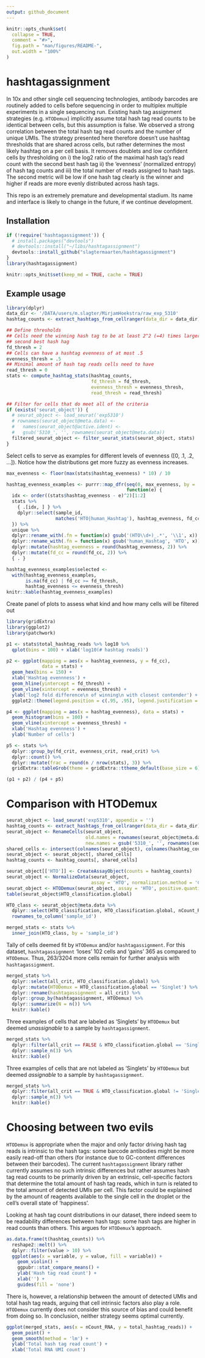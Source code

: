 ```yaml
---
output: github_document
---
```


<!-- README.md is generated from README.Rmd. Please edit that file -->

```r
knitr::opts_chunk$set(
  collapse = TRUE,
  comment = "#>",
  fig.path = "man/figures/README-",
  out.width = "100%"
)
```

# hashtagassignment

<!-- badges: start -->
<!-- badges: end -->


In 10x and other single cell sequencing technologies, antibody barcodes are
routinely added to cells before sequencing in order to multiplex multiple
experiments in a single sequencing run.  Existing hash tag assignment strategies
(e.g. `HTODemux`) implicitly assume total hash tag read counts to be identical
between cells, but this assumption is false. We observed a strong correlation
between the total hash tag read counts and the number of unique UMIs. The
strategy presented here therefore doesn’t use hashtag thresholds that are shared
across cells, but rather determines the most likely hashtag on a per cell basis.
It removes doublets and low confident cells by thresholding on i) the log2 ratio
of the maximal hash tag’s read count with the second best hash tag ii) the
‘evenness’ (normalized entropy) of hash tag counts and iii) the total number of
reads assigned to hash tags. The second metric will be low if one hash tag
clearly is the winner and higher if reads are more evenly distributed across
hash tags. 

This repo is an extremely premature and developmental stadium. Its name and
interface is likely to change in the future, if we continue development.

## Installation

```r
if (!require('hashtagassignment')) {
  # install.packages("devtools")
  # devtools::install("~/libs/hashtagassignment")
  devtools::install_github("slagtermaarten/hashtagassignment")
}
library(hashtagassignment)
```

```r
knitr::opts_knit$set(keep_md = TRUE, cache = TRUE)
```

## Example usage

```r
library(dplyr)
data_dir <- '/DATA/users/m.slagter/MirjamHoekstra/raw_exp_5310'
hashtag_counts <- extract_hashtags_from_cellranger(data_dir = data_dir)

## Define thresholds
## Cells need the winning hash tag to be at least 2^2 (=4) times larger than the
## second best hash hag
fd_thresh = 2
## Cells can have a hashtag evenness of at most .5
evenness_thresh = .5
## Minimal amount of hash tag reads cells need to have
read_thresh = 0
stats <- compute_hashtag_stats(hashtag_counts, 
                               fd_thresh = fd_thresh,
                               evenness_thresh = evenness_thresh, 
                               read_thresh = read_thresh)

## Filter for cells that do meet all of the criteria 
if (exists('seurat_object')) {
  # seurat_object <- load_seurat('exp5310')
  # rownames(seurat_object@meta.data) <- 
  #   names(seurat_object@active.ident) <-
  #   gsub('5310_', '', rownames(seurat_object@meta.data))
  filtered_seurat_object <- filter_seurat_stats(seurat_object, stats)
}
```

Select cells to serve as examples for different levels of evenness ([0, .1, .2,
...]). Notice how the distributions get more fuzzy as evenness increases.

```r
max_evenness <- floor(max(stats$hashtag_evenness) * 10) / 10

hashtag_evenness_examples <- purrr::map_dfr(seq(0, max_evenness, by = .1), 
                                            function(e) {
  idx <- order((stats$hashtag_evenness - e)^2)[1:2]
  stats %>%
    { .[idx, ] } %>%
    dplyr::select(sample_id, 
                  matches('HTO|human_Hashtag'), hashtag_evenness, fd_cc)
  }) %>% 
  unique %>% 
  dplyr::rename_with(.fn = function(x) gsub('(HTO\\d+)_.*', '\\1', x)) %>%
  dplyr::rename_with(.fn = function(x) gsub('human_Hashtag', 'HTO', x)) %>%
  dplyr::mutate(hashtag_evenness = round(hashtag_evenness, 2)) %>%
  dplyr::mutate(fd_cc = round(fd_cc, 2)) %>%
  { . }

hashtag_evenness_examples$selected <-
  with(hashtag_evenness_examples, 
       is.na(fd_cc) | fd_cc >= fd_thresh,
       hashtag_evenness <= evenness_thresh)
knitr::kable(hashtag_evenness_examples)
```

Create panel of plots to assess what kind and how many cells will be filtered
out

```r
library(gridExtra)
library(ggplot2)
library(patchwork)

p1 <- stats$total_hashtag_reads %>% log10 %>% 
  qplot(bins = 100) + xlab('log10(# hashtag reads)')

p2 <- ggplot(mapping = aes(x = hashtag_evenness, y = fd_cc),
             data = stats) +
  geom_hex(bins = 150) +
  xlab('Hashtag evennness') +
  geom_hline(yintercept = fd_thresh) +
  geom_vline(xintercept = evenness_thresh) +
  ylab('log2 fold difference\n of winning\n with closest contender') +
  ggplot2::theme(legend.position = c(.95, .95), legend.justification = c(1, 1))

p4 <- ggplot(mapping = aes(x = hashtag_evenness), data = stats) +
  geom_histogram(bins = 100) +
  geom_vline(xintercept = evenness_thresh) +
  xlab('Hashtag evennness') +
  ylab('Number of cells')

p5 <- stats %>%
  dplyr::group_by(fd_crit, evenness_crit, read_crit) %>%
  dplyr::count() %>%
  dplyr::mutate(frac = round(n / nrow(stats), 3)) %>%
  gridExtra::tableGrob(theme = gridExtra::ttheme_default(base_size = 6))

(p1 + p2) / (p4 + p5) 
```

# Comparison with HTODemux

```r
seurat_object <- load_seurat('exp5310', appendix = '')
hashtag_counts <- extract_hashtags_from_cellranger(data_dir = data_dir)
seurat_object <- RenameCells(seurat_object, 
                             old.names = rownames(seurat_object@meta.data),
                             new.names = gsub('5310_', '', rownames(seurat_object@meta.data)))
shared_cells <- intersect(colnames(seurat_object), colnames(hashtag_counts))
seurat_object <- seurat_object[, shared_cells]
hashtag_counts <- hashtag_counts[, shared_cells]
```

```r
seurat_object[['HTO']] <- CreateAssayObject(counts = hashtag_counts)
seurat_object <- NormalizeData(seurat_object, 
                               assay = 'HTO', normalization.method = 'CLR')
seurat_object <- HTODemux(seurat_object, assay = 'HTO', positive.quantile = 0.99)
table(seurat_object$HTO_classification.global)
```

```r
HTO_class <- seurat_object@meta.data %>%
  dplyr::select(HTO_classification, HTO_classification.global, nCount_RNA) %>%
  rownames_to_column('sample_id')

merged_stats <- stats %>%
  inner_join(HTO_class, by = 'sample_id')
```

Tally of cells deemed fit by `HTODemux` and/or `hashtagassignment`. For this
dataset, `hashtagassignment` 'loses' 102 cells and 'gains' 365 as compared to
`HTODemux`. Thus, 263/3204 more cells remain for further analysis with
`hashtagassignment`.

```r
merged_stats %>%
  dplyr::select(all_crit, HTO_classification.global) %>%
  dplyr::mutate(HTODemux = HTO_classification.global == 'Singlet') %>%
  dplyr::rename(hashtagassignment = all_crit) %>%
  dplyr::group_by(hashtagassignment, HTODemux) %>%
  dplyr::summarize(N = n()) %>%
  knitr::kable()
```

Three examples of cells that are labeled as 'Singlets' by `HTODemux` but deemed
*unassignable* to a sample by `hashtagassignment`. 

```r
merged_stats %>%
  dplyr::filter(all_crit == FALSE & HTO_classification.global == 'Singlet') %>%
  dplyr::sample_n(3) %>%
  knitr::kable()
```

Three examples of cells that are not labeled as 'Singlets' by `HTODemux` but
deemed *assignable* to a sample by `hashtagassignment`.

```r
merged_stats %>%
  dplyr::filter(all_crit == TRUE & HTO_classification.global != 'Singlet') %>%
  dplyr::sample_n(3) %>%
  knitr::kable()
```

# Choosing between two evils

`HTODemux` is appropriate when the major and only factor driving hash tag reads is
intrinsic to the hash tags: some barcode antibodies might be more easily
read-off than others (for instance due to GC-content differences between their
barcodes). The current `hashtagassignment` library rather currently
assumes no such intrinsic differences but rather assumes hash tag read counts to
be primarily driven by an extrinsic, cell-specific factors that determine the
total amount of hash tag reads, which in turn is related to the total amount of
detected UMIs per cell. This factor could be explained by the amount of reagents
available to the single cell in the droplet or the cell's  overall state of
'happiness'.

Looking at hash tag count distributions in our dataset, there indeed seem to be
readability differences between hash tags: some hash tags are higher in read
counts than others. This argues for `HTODemux`'s approach.

```r
as.data.frame(t(hashtag_counts)) %>%
  reshape2::melt() %>%
  dplyr::filter(value > 10) %>%
  ggplot(aes(x = variable, y = value, fill = variable)) + 
    geom_violin() +
    ggpubr::stat_compare_means() +
    ylab('Hash tag read count') +
    xlab('') +
    guides(fill = 'none')
```

There is, however, a relationship between the amount of detected UMIs and total
hash tag reads, arguing that cell intrinsic factors also play a role. `HTODemux`
currently does not consider this source of bias and could benefit from doing so.
In conclusion, neither strategy seems optimal currently.

```r
ggplot(merged_stats, aes(x = nCount_RNA, y = total_hashtag_reads)) + 
  geom_point() +
  geom_smooth(method = 'lm') +
  ylab('Total hash tag read count') +
  xlab('Total RNA UMI count')
```
